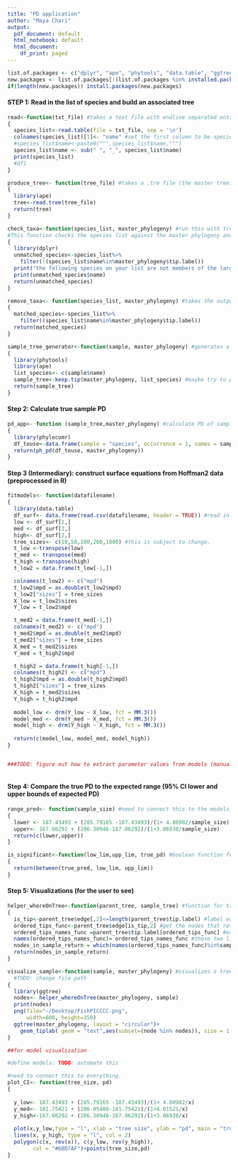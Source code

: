```yaml
---
title: "PD application"
author: "Maya Chari"
output:
  pdf_document: default
  html_notebook: default
  html_document:
    df_print: paged
---
```



```r
list.of.packages <- c("dplyr", "ape", "phytools", "data.table", "ggtree")
new.packages <- list.of.packages[!(list.of.packages %in% installed.packages()[,"Package"])]
if(length(new.packages)) install.packages(new.packages)
```

#### STEP 1: Read in the list of species and build an associated tree 

```r
read<-function(txt_file) #takes a text file with endline separated entries and produces a species list dataframe
{
  species_list<-read.table(file = txt_file, sep = '\n')
  colnames(species_list)[1]<- "name" #set the first column to be species 
  #species_list$name<-paste0(""",species_list$name,""")
  species_list$name <- sub(" ", "_", species_list$name)
  print(species_list)
  #df1
}

produce_tree<- function(tree_file) #takes a .tre file (the master tree) and builds/saves a tree object
{
  library(ape)
  tree<-read.tree(tree_file)
  return(tree)
}

check_taxa<-function(species_list, master_phylogeny) #run this with tree_test as the tree object. 
#This function checks the species list against the master phylogeny and returns species that do not exist in master phylogeny 
{
  library(dplyr)
  unmatched_species<-species_list%>%
    filter(!(species_list$name%in%master_phylogeny$tip.label))
  print("the following species on your list are not members of the larger phylogeny")
  print(unmatched_species$name)
  return(unmatched_species)
}

remove_taxa<- function(species_list, master_phylogeny) #takes the output from check_taxa and removes them from the original dataframe of species
{
  matched_species<-species_list%>% 
    filter((species_list$name%in%master_phylogeny$tip.label))
  return(matched_species)
}

sample_tree_generator<-function(sample, master_phylogeny) #generates a tree datatype from the cleaned sample data
{
  library(phytools)
  library(ape)
  list_species<- c(sample$name)
  sample_tree<-keep.tip(master_phylogeny, list_species) #maybe try to print this tree somehow later. 
  return(sample_tree)
}
```

#### Step 2: Calculate true sample PD 

```r
pd_app<- function (sample_tree,master_phylogeny) #calculate PD of sample
{
  library(phylocomr)
  df_touse<-data.frame(sample = "species", occurrence = 1, names = sample_tree$tip.label)
  return(ph_pd(df_touse, master_phylogeny))
}
```
#### Step 3 (Intermediary): construct surface equations from Hoffman2 data (preprocessed in R)

```r
fitmodels<- function(datafilename)
{
  library(data.table)
  df_surf<- data.frame(read.csv(datafilename, header = TRUE)) #read in the data
  low <- df_surf[1,]
  med <- df_surf[3,]
  high<- df_surf[2,]
  tree_sizes<- c(10,50,100,200,1000) #this is subject to change.
  t_low <-transpose(low)
  t_med <- transpose(med)
  t_high <-transpose(high) 
  t_low2 = data.frame(t_low[-1,])

  colnames(t_low2) <- c("mpd")
  t_low2$mpd = as.double(t_low2$mpd)
  t_low2["sizes"] = tree_sizes
  X_low = t_low2$sizes
  Y_low = t_low2$mpd

  t_med2 = data.frame(t_med[-1,])
  colnames(t_med2) <- c("mpd")
  t_med2$mpd = as.double(t_med2$mpd)
  t_med2["sizes"] = tree_sizes
  X_med = t_med2$sizes
  Y_med = t_high2$mpd

  t_high2 = data.frame(t_high[-1,])
  colnames(t_high2) <- c("mpd")
  t_high2$mpd = as.double(t_high2$mpd)
  t_high2["sizes"] = tree_sizes
  X_high = t_med2$sizes
  Y_high = t_high2$mpd
  
  model_low <- drm(Y_low ~ X_low, fct = MM.3())
  model_med <- drm(Y_med ~ X_med, fct = MM.3())
  model_high <- drm(Y_high ~ X_high, fct = MM.3())
  
  return(c(model_low, model_med, model_high))
}


###TODO: figure out how to extract parameter values from models (manual rn)



```

#### Step 4: Compare the true PD to the expected range (95% CI lower and upper bounds of expected PD)

```r
range_pred<- function(sample_size) #need to connect this to the models. 
{
  lower <- 187.43493 + (285.79165 -187.43493)/(1+ 4.80982/sample_size)
  upper<- 167.86292 + (286.30946-167.86292)/(1+3.06938/sample_size)
  return(c(lower,upper))
}

is_significant<-function(low_lim,upp_lim, true_pd) #boolean function for whether the observed pd lies within the 95% CI
{
  return(between(true_pred, low_lim, upp_lim))
}
```


#### Step 5: Visualizations (for the user to see)

```r
helper_whereOnTree<-function(parent_tree, sample_tree) #function for taking a tree and a sample and returns nodes in tree that exist in sample
{
  is_tip<-parent_tree$edge[,2]<=length(parent_tree$tip.label) #label each node with true/false depending on if it is a tip. 
  ordered_tips_func<-parent_tree$edge[is_tip,2] #get the nodes that return true. 
  ordered_tips_names_func =parent_tree$tip.label[ordered_tips_func] #extracts only the tip names in the order of the ordered tips? 
  names(ordered_tips_names_func)= ordered_tips_names_func #these two lines of code asssign names to each tip.
  nodes_in_sample_return = which(names(ordered_tips_names_func)%in%sample_tree$tip.label)
  return(nodes_in_sample_return)
}

visualize_sample<-function(sample, master_phylogeny) #visualizes a tree datatype. change this to accomodate variable file names. 
  #TODO: change file path 
{
  library(ggtree)
  nodes<- helper_whereOnTree(master_phylogeny, sample)
  print(nodes)
  png(file="~/Desktop/FishPICCCC.png",
      width=600, height=350)
  ggtree(master_phylogeny, layout = "circular")+
    geom_tiplab( geom = "text",aes(subset=(node %in% nodes)), size = 1.4, colour = "red", check.overlap = "TRUE", family = "serif")
}

##for model visualization

#define models: TODO: automate this

#need to connect this to everything. 
plot_CI<- function(tree_size, pd)
{
  
  y_low<- 187.43493 + (285.79165 -187.43493)/(1+ 4.80982/x)
  y_med<- 181.75421 + (286.05480-181.75421)/(1+4.01521/x)
  y_high<-167.86292 + (286.30946-167.86292)/(1+3.06938/x)
  
  plot(x,y_low,type = "l", xlab = "tree size", ylab = "pd", main = "true PD for a 200 taxa sample compared to expected")
  lines(x, y_high, type = "l", col = 2)
  polygon(c(x, rev(x)), c(y_low, rev(y_high)),
        col = "#6BD7AF")+points(tree_size,pd)
}


```

